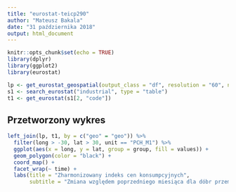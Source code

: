 ---
title: "eurostat-teicp290"
author: "Mateusz Bakala"
date: "31 października 2018"
output: html_document
---

```{r setup, include=FALSE}
knitr::opts_chunk$set(echo = TRUE)
library(dplyr)
library(ggplot2)
library(eurostat)

lp <- get_eurostat_geospatial(output_class = "df", resolution = "60", nuts_level = "all")
s1 <- search_eurostat("industrial", type = "table")
t1 <- get_eurostat(s1[2, "code"])
```

## Przetworzony wykres

```{r plot, echo=FALSE, warning=FALSE}
left_join(lp, t1, by = c("geo" = "geo")) %>%
  filter(long > -30, lat > 30, unit == "PCH_M1") %>% 
  ggplot(aes(x = long, y = lat, group = group, fill = values)) + 
  geom_polygon(color = "black") +
  coord_map() +
  facet_wrap(~ time) + 
  labs(title = "Zharmonizowany indeks cen konsumpcyjnych",
       subtitle = "Zmiana względem poprzedniego miesiąca dla dóbr przemysłowych innych niż energia")
```
